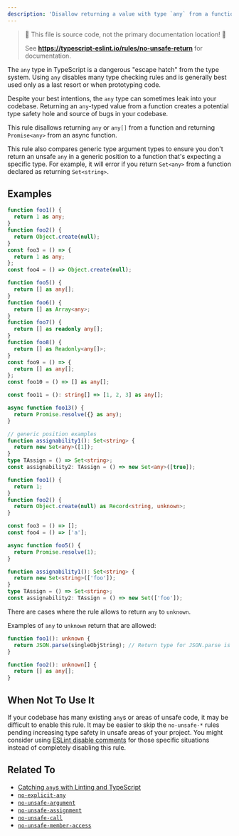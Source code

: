 ```yaml
---
description: 'Disallow returning a value with type `any` from a function.'
---
```



> 🛑 This file is source code, not the primary documentation location! 🛑
>
> See **https://typescript-eslint.io/rules/no-unsafe-return** for documentation.

The `any` type in TypeScript is a dangerous "escape hatch" from the type system.
Using `any` disables many type checking rules and is generally best used only as a last resort or when prototyping code.

Despite your best intentions, the `any` type can sometimes leak into your codebase.
Returning an `any`-typed value from a function creates a potential type safety hole and source of bugs in your codebase.

This rule disallows returning `any` or `any[]` from a function and returning `Promise<any>` from an async function.

This rule also compares generic type argument types to ensure you don't return an unsafe `any` in a generic position to a function that's expecting a specific type.
For example, it will error if you return `Set<any>` from a function declared as returning `Set<string>`.

## Examples

<Tabs>
<TabItem value="❌ Incorrect">

```ts
function foo1() {
  return 1 as any;
}
function foo2() {
  return Object.create(null);
}
const foo3 = () => {
  return 1 as any;
};
const foo4 = () => Object.create(null);

function foo5() {
  return [] as any[];
}
function foo6() {
  return [] as Array<any>;
}
function foo7() {
  return [] as readonly any[];
}
function foo8() {
  return [] as Readonly<any[]>;
}
const foo9 = () => {
  return [] as any[];
};
const foo10 = () => [] as any[];

const foo11 = (): string[] => [1, 2, 3] as any[];

async function foo13() {
  return Promise.resolve({} as any);
}

// generic position examples
function assignability1(): Set<string> {
  return new Set<any>([1]);
}
type TAssign = () => Set<string>;
const assignability2: TAssign = () => new Set<any>([true]);
```

</TabItem>
<TabItem value="✅ Correct">

```ts
function foo1() {
  return 1;
}
function foo2() {
  return Object.create(null) as Record<string, unknown>;
}

const foo3 = () => [];
const foo4 = () => ['a'];

async function foo5() {
  return Promise.resolve(1);
}

function assignability1(): Set<string> {
  return new Set<string>(['foo']);
}
type TAssign = () => Set<string>;
const assignability2: TAssign = () => new Set(['foo']);
```

</TabItem>
</Tabs>

There are cases where the rule allows to return `any` to `unknown`.

Examples of `any` to `unknown` return that are allowed:

```ts showPlaygroundButton
function foo1(): unknown {
  return JSON.parse(singleObjString); // Return type for JSON.parse is any.
}

function foo2(): unknown[] {
  return [] as any[];
}
```

## When Not To Use It

If your codebase has many existing `any`s or areas of unsafe code, it may be difficult to enable this rule.
It may be easier to skip the `no-unsafe-*` rules pending increasing type safety in unsafe areas of your project.
You might consider using [ESLint disable comments](https://eslint.org/docs/latest/use/configure/rules#using-configuration-comments-1) for those specific situations instead of completely disabling this rule.

## Related To

- [Catching `any`s with Linting and TypeScript](/blog/avoiding-any)
- [`no-explicit-any`](./no-explicit-any.mdx)
- [`no-unsafe-argument`](./no-unsafe-argument.mdx)
- [`no-unsafe-assignment`](./no-unsafe-assignment.mdx)
- [`no-unsafe-call`](./no-unsafe-call.mdx)
- [`no-unsafe-member-access`](./no-unsafe-member-access.mdx)
